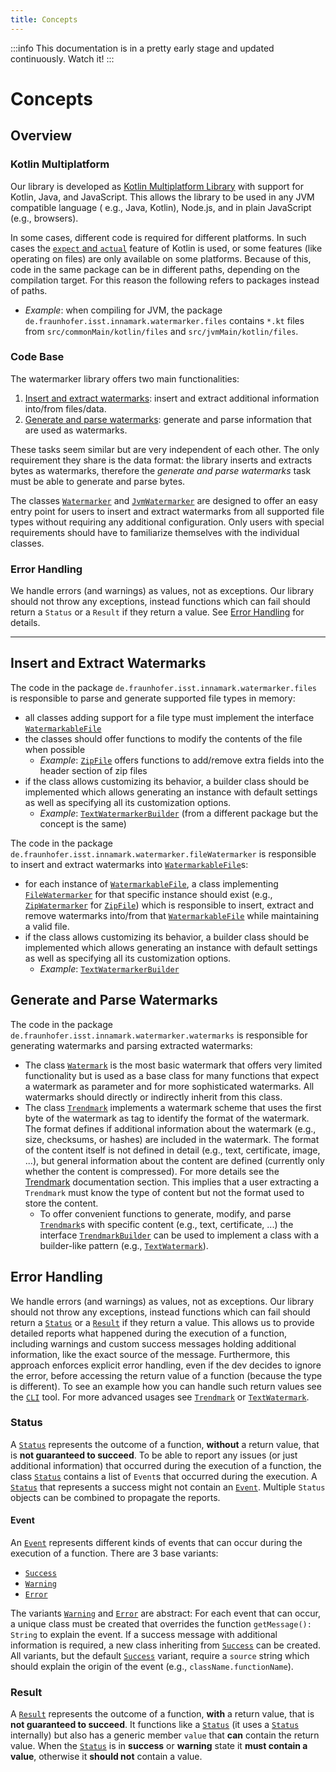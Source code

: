 ```yaml
---
title: Concepts
---
```


<!--
 Copyright (c) 2024 Fraunhofer-Gesellschaft zur Förderung der angewandten Forschung e.V.

 This work is licensed under the Fraunhofer License (on the basis of the MIT license)
 that can be found in the LICENSE file.
-->


<PatentHint components={props.components} />

:::info
This documentation is in a pretty early stage and updated continuously. Watch it!
:::

# Concepts
## Overview
### Kotlin Multiplatform
Our library is developed as 
[Kotlin Multiplatform Library](https://kotlinlang.org/docs/multiplatform.html) with support for 
Kotlin, Java, and JavaScript. This allows the library to be used in any JVM compatible language (
e.g., Java, Kotlin), Node.js, and in plain JavaScript (e.g., browsers).

In some cases, different code is required for different platforms. In such cases the [`expect` and
`actual`](https://kotlinlang.org/docs/multiplatform-expect-actual.html)
feature of Kotlin is used, or some features (like operating on files) are only available on some
platforms. Because of this, code in the same package can be in different paths, depending on the
compilation target. For this reason the following refers to packages instead of paths.
- *Example*: when compiling for JVM, the package `de.fraunhofer.isst.innamark.watermarker.files`
contains `*.kt` files from `src/commonMain/kotlin/files` and `src/jvmMain/kotlin/files`.

### Code Base
The watermarker library offers two main functionalities:
 1. [Insert and extract watermarks](#insert-and-extract-watermarks):
 insert and extract additional information into/from files/data.
 2. [Generate and parse watermarks](#generate-and-parse-watermarks):
 generate and parse information that are used as watermarks.

These tasks seem similar but are very independent of each other. The only requirement they share is
the data format: the library inserts and extracts bytes as watermarks, therefore the *generate and
parse watermarks* task must be able to generate and parse bytes.

The classes
[`Watermarker`](https://github.com/FraunhoferISST/TREND/blob/main/watermarker/src/commonMain/kotlin/Watermarker.kt)
and
[`JvmWatermarker`](https://github.com/FraunhoferISST/TREND/blob/main/watermarker/src/jvmMain/kotlin/JvmWatermarker.kt)
are designed to offer an easy entry point for users to insert and extract watermarks from all
supported file types without requiring any additional configuration. Only users with special
requirements should have to familiarize themselves with the individual classes.

### Error Handling
We handle errors (and warnings) as values, not as exceptions. Our library
should not throw any exceptions, instead functions which can fail should return a `Status` or a
`Result` if they return a value. See [Error Handling](#error-handling-1) for details.

---

## Insert and Extract Watermarks
The code in the package `de.fraunhofer.isst.innamark.watermarker.files` is responsible to parse and
generate supported file types in memory:
 - all classes adding support for a file type must implement the interface
 [`WatermarkableFile`](https://github.com/FraunhoferISST/TREND/blob/main/watermarker/src/commonMain/kotlin/files/WatermarkableFile.kt)
 - the classes should offer functions to modify the contents of the file when possible
    - *Example*:
    [`ZipFile`](https://github.com/FraunhoferISST/TREND/blob/main/watermarker/src/commonMain/kotlin/files/ZipFile.kt#L246)
    offers functions to add/remove extra fields into the header section of zip files
 - if the class allows customizing its behavior, a builder class should be implemented which allows
 generating an instance with default settings as well as specifying all its customization options.
    - *Example*:
    [`TextWatermarkerBuilder`](https://github.com/FraunhoferISST/TREND/blob/main/watermarker/src/commonMain/kotlin/fileWatermarker/TextWatermarker.kt#L425)
    (from a different package but the concept is the same)

The code in the package `de.fraunhofer.isst.innamark.watermarker.fileWatermarker` is responsible to
insert and extract watermarks into
[`WatermarkableFile`](https://github.com/FraunhoferISST/TREND/blob/main/watermarker/src/commonMain/kotlin/files/WatermarkableFile.kt)s:
 - for each instance of
 [`WatermarkableFile`](https://github.com/FraunhoferISST/TREND/blob/main/watermarker/src/commonMain/kotlin/files/WatermarkableFile.kt),
 a class implementing
 [`FileWatermarker`](https://github.com/FraunhoferISST/TREND/blob/main/watermarker/src/commonMain/kotlin/fileWatermarker/FileWatermarker.kt)
 for that specific
 instance should exist (e.g.,
 [`ZipWatermarker`](https://github.com/FraunhoferISST/TREND/blob/main/watermarker/src/commonMain/kotlin/fileWatermarker/ZipWatermarker.kt)
 for
 [`ZipFile`](https://github.com/FraunhoferISST/TREND/blob/main/watermarker/src/commonMain/kotlin/files/ZipFile.kt))
 which is responsible to insert,
 extract and remove watermarks into/from that
 [`WatermarkableFile`](https://github.com/FraunhoferISST/TREND/blob/main/watermarker/src/commonMain/kotlin/files/WatermarkableFile.kt)
 while maintaining a valid file.
 - if the class allows customizing its behavior, a builder class should be implemented which allows
 generating an instance with default settings as well as specifying all its customization options.
    - *Example*:
    [`TextWatermarkerBuilder`](https://github.com/FraunhoferISST/TREND/blob/main/watermarker/src/commonMain/kotlin/fileWatermarker/TextWatermarker.kt#L425)

## Generate and Parse Watermarks
The code in the package `de.fraunhofer.isst.innamark.watermarker.watermarks` is responsible for
generating watermarks and parsing extracted watermarks:
 - The class 
 [`Watermark`](https://github.com/FraunhoferISST/TREND/blob/main/watermarker/src/commonMain/kotlin/watermarks/Watermark.kt)
 is the most basic watermark that offers very limited functionality but is used as a base class for
 many functions that expect a watermark as parameter and for more sophisticated watermarks. All
 watermarks should directly or indirectly inherit from this class.
 - The class
 [`Trendmark`](https://github.com/FraunhoferISST/TREND/blob/main/watermarker/src/commonMain/kotlin/watermarks/Trendmark.kt)
 implements a watermark scheme that uses the first byte of the watermark as
 tag to identify the format of the watermark. The format defines if additional information about the
 watermark (e.g., size, checksums, or hashes) are included in the watermark. The format of the
 content itself is not defined in detail (e.g., text, certificate, image, ...), but general
 information about the content are defined (currently only whether the content is compressed).
 For more details see the [Trendmark](../trendmark) documentation section.
This implies that a user extracting a `Trendmark`  must know the type of content but not the format
used to store the content.
    - To offer convenient functions to generate, modify, and parse
 [`Trendmark`](https://github.com/FraunhoferISST/TREND/blob/main/watermarker/src/commonMain/kotlin/watermarks/Trendmark.kt)s
 with specific content (e.g., text, certificate, ...) the interface
 [`TrendmarkBuilder`](https://github.com/FraunhoferISST/TREND/blob/main/watermarker/src/commonMain/kotlin/watermarks/TrendmarkBuilder.kt)
 can be used to implement a class with a builder-like pattern (e.g.,
 [`TextWatermark`](https://github.com/FraunhoferISST/TREND/blob/main/watermarker/src/commonMain/kotlin/watermarks/TextWatermark.kt)).

## Error Handling
We handle errors (and warnings) as values, not as exceptions. Our library
should not throw any exceptions, instead functions which can fail should return a
[`Status`](https://github.com/FraunhoferISST/TREND/blob/main/watermarker/src/commonMain/kotlin/returnTypes/Status.kt)
or a
[`Result`](https://github.com/FraunhoferISST/TREND/blob/main/watermarker/src/commonMain/kotlin/returnTypes/Result.kt)
if they return a value. This allows us to provide detailed reports what happened during the
execution of a function, including warnings and custom success messages holding additional
information, like the exact source of the message. Furthermore, this approach enforces explicit
error handling, even if the dev decides to ignore the error, before accessing the return value of a
function (because the type is different). To see an example how you can handle such return values
see the
[`CLI`](https://github.com/FraunhoferISST/TREND/blob/main/cli/src/main/kotlin/Main.kt#L281) tool.
For more advanced usages see
[`Trendmark`](https://github.com/FraunhoferISST/TREND/blob/main/watermarker/src/commonMain/kotlin/watermarks/Trendmark.kt#L572C1-L572C18)
or
[`TextWatermark`](https://github.com/FraunhoferISST/TREND/blob/main/watermarker/src/commonMain/kotlin/watermarks/TextWatermark.kt#L188).


### Status
A
[`Status`](https://github.com/FraunhoferISST/TREND/blob/main/watermarker/src/commonMain/kotlin/returnTypes/Status.kt)
represents the outcome of a function, **without** a return value, that is **not guaranteed to
succeed**. To be able to report any issues (or just additional information) that occurred during the
execution of a function, the class
[`Status`](https://github.com/FraunhoferISST/TREND/blob/main/watermarker/src/commonMain/kotlin/returnTypes/Status.kt)
contains a list of `Event`s that occurred during the execution. A
[`Status`](https://github.com/FraunhoferISST/TREND/blob/main/watermarker/src/commonMain/kotlin/returnTypes/Status.kt)
that represents a success might not contain an
[`Event`](https://github.com/FraunhoferISST/TREND/blob/main/watermarker/src/commonMain/kotlin/returnTypes/Status.kt#L23).
Multiple `Status` objects can be combined to propagate the reports.

#### Event
An
[`Event`](https://github.com/FraunhoferISST/TREND/blob/main/watermarker/src/commonMain/kotlin/returnTypes/Status.kt#L23)
represents different kinds of events that can occur during the execution of a function. There are 3
base variants:
 - [`Success`](https://github.com/FraunhoferISST/TREND/blob/main/watermarker/src/commonMain/kotlin/returnTypes/Status.kt#L52)
 - [`Warning`](https://github.com/FraunhoferISST/TREND/blob/main/watermarker/src/commonMain/kotlin/returnTypes/Status.kt#L61)
 - [`Error`](https://github.com/FraunhoferISST/TREND/blob/main/watermarker/src/commonMain/kotlin/returnTypes/Status.kt#L67)
 
The variants
[`Warning`](https://github.com/FraunhoferISST/TREND/blob/main/watermarker/src/commonMain/kotlin/returnTypes/Status.kt#L61)
and
[`Error`](https://github.com/FraunhoferISST/TREND/blob/main/watermarker/src/commonMain/kotlin/returnTypes/Status.kt#L67)
are abstract: For each event that can occur, a unique class must be created that overrides the
function `getMessage(): String` to explain the event. If a success message with additional
information is required, a new class inheriting from
[`Success`](https://github.com/FraunhoferISST/TREND/blob/main/watermarker/src/commonMain/kotlin/returnTypes/Status.kt#L52)
can be created. All variants, but the default
[`Success`](https://github.com/FraunhoferISST/TREND/blob/main/watermarker/src/commonMain/kotlin/returnTypes/Status.kt#L52)
variant, require a `source` string which should explain the origin of the event (e.g.,
`className.functionName`).

### Result
A
[`Result`](https://github.com/FraunhoferISST/TREND/blob/main/watermarker/src/commonMain/kotlin/returnTypes/Result.kt)
represents the outcome of a function, **with** a return value, that is **not guaranteed to
succeed**. It functions like a
[`Status`](https://github.com/FraunhoferISST/TREND/blob/main/watermarker/src/commonMain/kotlin/returnTypes/Status.kt)
(it uses a
[`Status`](https://github.com/FraunhoferISST/TREND/blob/main/watermarker/src/commonMain/kotlin/returnTypes/Status.kt)
internally) but also has a generic member `value` that **can** contain the return value. When the
[`Status`](https://github.com/FraunhoferISST/TREND/blob/main/watermarker/src/commonMain/kotlin/returnTypes/Status.kt)
is in **success** or **warning** state it **must contain a value**, otherwise it **should not**
contain a value.